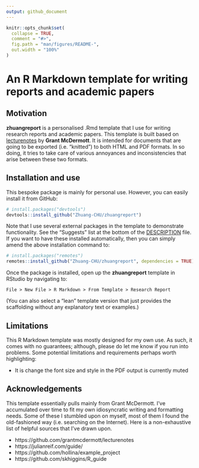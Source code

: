 ```yaml
---
output: github_document
---
```


<!-- README.md is generated from README.Rmd. Please edit that file -->

```r
knitr::opts_chunk$set(
  collapse = TRUE,
  comment = "#>",
  fig.path = "man/figures/README-",
  out.width = "100%"
)
```

# An R Markdown template for writing reports and academic papers

<!-- badges: start -->
<!-- badges: end -->

## Motivation

**zhuangreport** is a personalised .Rmd template that I use for writing research reports and academic papers. This template is built based on [lecturenotes](https://github.com/grantmcdermott/lecturenotes) by **Grant McDermott**. It is intended for documents that are going to be exported (i.e. "knitted") to both HTML and PDF formats. In so doing, it tries to take care of various annoyances and inconsistencies that arise between these two formats.


## Installation and use 

This bespoke package is mainly for personal use. However, you can easily
install it from GitHub:

``` r
# install.packages("devtools")
devtools::install_github("Zhuang-CHU/zhuangreport")
```

Note that I use several external packages in the template to demonstrate 
functionality. See the "Suggests" list at the bottom of the [DESCRIPTION](https://github.com/Zhuang-CHU/zhuangreport/blob/main/DESCRIPTION) 
file. If you want to have these installed automatically, then you can simply
amend the above installation command to:

``` r
# install.packages("remotes")
remotes::install_github("Zhuang-CHU/zhuangreport", dependencies = TRUE)
```

Once the package is installed, open up the **zhuangreport** template in RStudio 
by navigating to: 

```
File > New File > R Markdown > From Template > Research Report
```

(You can also select a "lean" template version that just provides the scaffolding
without any explanatory text or examples.)

## Limitations

This R Markdown template was mostly designed for my own use. As such, it comes
with no guarantees; although, please do let me know if you run into problems. 
Some potential limitations and requirements perhaps worth highlighting:

- It is change the font size and style in the PDF output is currently muted

## Acknowledgements

This template essentially pulls mainly from Grant McDermott. I've accumulated over time to fit my own idiosyncratic writing and formatting needs. Some of these I stumbled upon on myself, most of them I found the old-fashioned way (i.e. searching on the Internet). Here is a non-exhaustive list of helpful sources that I've drawn upon.

- https://github.com/grantmcdermott/lecturenotes
- https://julianreif.com/guide/
- https://github.com/hollina/example_project
- https://github.com/skhiggins/R_guide

